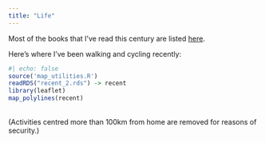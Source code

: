 ```yaml
---
title: "Life"
---
```


Most of the books that I've read this century are listed [here](https://crickles-public.s3.eu-west-1.amazonaws.com/books.html "Ian's book list").

Here's where I've been walking and cycling recently:

```r
#| echo: false
source('map_utilities.R')
readRDS("recent_2.rds") -> recent
library(leaflet)
map_polylines(recent)
```

<br> (Activities centred more than 100km from home are removed for reasons of security.)

